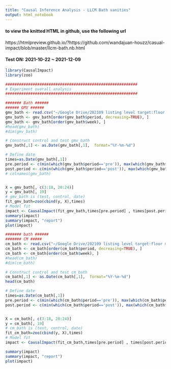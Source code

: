 ```yaml
---
title: "Causal Inference Analysis - LLCM Bath vanities"
output: html_notebook
---
```


#### to view the knitted HTML in github, use the following url
https://htmlpreview.github.io/?https://github.com/wandajuan-houzz/casual-impact/blob/master/llcm-bath.nb.html


#### Test ON: 2021-10-22 ~ 2021-12-09



```r
library(CausalImpact)
library(zoo)
```

```r
##########################################################
# Experiment overall analysis
##########################################################

####### Bath ######
###### GMV ###### 
gmv_bath <- read.csv("~/Google Drive/202109 listing level target:floor margin/casual impact/weekly_pv_gmv_bath_1209.csv", sep = ',',header = TRUE)
gmv_bath <- gmv_bath[order(gmv_bath$period, decreasing=TRUE), ]
gmv_bath <- gmv_bath[order(gmv_bath$week), ]
#head(gmv_bath)
#dim(gmv_bath)

# Construct control and test gmv_bath
gmv_bath[,1] <- as.Date(gmv_bath[,1],  format="%Y-%m-%d")

# Define date 
times=as.Date(gmv_bath[,1])
pre.period <- c(min(which(gmv_bath$period=='pre')), max(which(gmv_bath$period=='pre')))
post.period <- c(min(which(gmv_bath$period=='post')), max(which(gmv_bath$period=='post')))
# colnames(gmv_bath)


X = gmv_bath[, c(3:18, 20:24)]
y = gmv_bath[, 19]
# gmv_bath is (test, control, date)
fit_gmv_bath=zoo(cbind(y, X),times)
# Model fit
impact <- CausalImpact(fit_gmv_bath,times[pre.period] , times[post.period])
summary(impact)
summary(impact, "report")
plot(impact)
```

```r
####### bath ######
####### CM #####
cm_bath <- read.csv("~/Google Drive/202109 listing level target:floor margin/casual impact/weekly_pv_cm_bath_1209.csv", sep = ',',header = TRUE)
cm_bath <- cm_bath[order(cm_bath$period, decreasing=TRUE), ]
cm_bath <- cm_bath[order(cm_bath$week), ]
#head(cm_bath)
#dim(cm_bath)

# Construct control and test cm_bath
cm_bath[,1] <- as.Date(cm_bath[,1],  format="%Y-%m-%d")
head(cm_bath)

# Define date 
times=as.Date(cm_bath[,1])
pre.period <- c(min(which(cm_bath$period=='pre')), max(which(cm_bath$period=='pre')))
post.period <- c(min(which(cm_bath$period=='post')), max(which(cm_bath$period=='post')))


X = cm_bath[, c(3:18, 20:24)]
y = cm_bath[, 19]
# cm_bath is (test, control, date)
fit_cm_bath=zoo(cbind(y, X),times)
# Model fit
impact <- CausalImpact(fit_cm_bath,times[pre.period] , times[post.period])

summary(impact)
summary(impact, "report")
plot(impact)
```